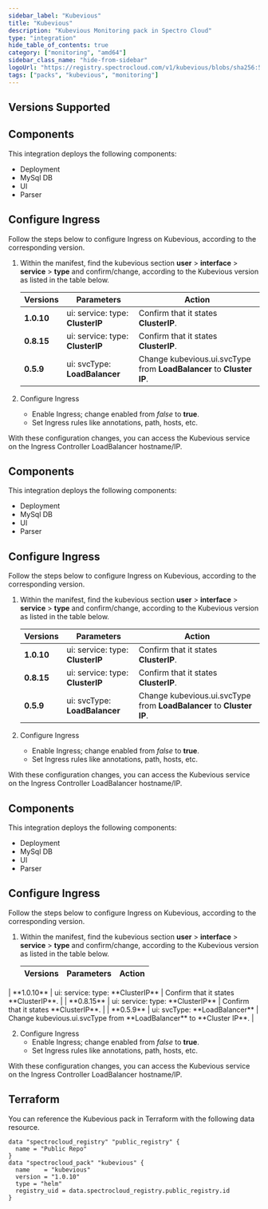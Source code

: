 ```yaml
---
sidebar_label: "Kubevious"
title: "Kubevious"
description: "Kubevious Monitoring pack in Spectro Cloud"
type: "integration"
hide_table_of_contents: true
category: ["monitoring", "amd64"]
sidebar_class_name: "hide-from-sidebar"
logoUrl: "https://registry.spectrocloud.com/v1/kubevious/blobs/sha256:5e33d7b51b1317a834b4552d96fc1cc8463000a7eedbcb4b784ea07236f3d7f7?type=image.webp"
tags: ["packs", "kubevious", "monitoring"]
---
```


## Versions Supported

<Tabs queryString="parent">
<TabItem label="1.0.x" value="1.0.x">

## Components

This integration deploys the following components:

- Deployment
- MySql DB
- UI
- Parser

## Configure Ingress

Follow the steps below to configure Ingress on Kubevious, according to the corresponding version.

1. Within the manifest, find the kubevious section **user** > **interface** > **service** > **type** and confirm/change,
   according to the Kubevious version as listed in the table below.

   | **Versions** | **Parameters**                   | **Action**                                                           |
   | ------------ | -------------------------------- | -------------------------------------------------------------------- |
   | **1.0.10**   | ui: service: type: **ClusterIP** | Confirm that it states **ClusterIP**.                                |
   | **0.8.15**   | ui: service: type: **ClusterIP** | Confirm that it states **ClusterIP**.                                |
   | **0.5.9**    | ui: svcType: **LoadBalancer**    | Change kubevious.ui.svcType from **LoadBalancer** to **Cluster IP**. |

2. Configure Ingress
   - Enable Ingress; change enabled from _false_ to **true**.
   - Set Ingress rules like annotations, path, hosts, etc.

With these configuration changes, you can access the Kubevious service on the Ingress Controller LoadBalancer
hostname/IP.

</TabItem>
<TabItem label="0.8.x" value="0.8.x">

## Components

This integration deploys the following components:

- Deployment
- MySql DB
- UI
- Parser

## Configure Ingress

Follow the steps below to configure Ingress on Kubevious, according to the corresponding version.

1. Within the manifest, find the kubevious section **user** > **interface** > **service** > **type** and confirm/change,
   according to the Kubevious version as listed in the table below.

   | **Versions** | **Parameters**                   | **Action**                                                           |
   | ------------ | -------------------------------- | -------------------------------------------------------------------- |
   | **1.0.10**   | ui: service: type: **ClusterIP** | Confirm that it states **ClusterIP**.                                |
   | **0.8.15**   | ui: service: type: **ClusterIP** | Confirm that it states **ClusterIP**.                                |
   | **0.5.9**    | ui: svcType: **LoadBalancer**    | Change kubevious.ui.svcType from **LoadBalancer** to **Cluster IP**. |

2. Configure Ingress
   - Enable Ingress; change enabled from _false_ to **true**.
   - Set Ingress rules like annotations, path, hosts, etc.

With these configuration changes, you can access the Kubevious service on the Ingress Controller LoadBalancer
hostname/IP.

</TabItem>
<TabItem label="0.5.x" value="0.5.x">

## Components

This integration deploys the following components:

- Deployment
- MySql DB
- UI
- Parser

## Configure Ingress

Follow the steps below to configure Ingress on Kubevious, according to the corresponding version.

1. Within the manifest, find the kubevious section **user** > **interface** > **service** > **type** and confirm/change,
   according to the Kubevious version as listed in the table below.

   | **Versions** | **Parameters**                   | **Action**                                                           |
   | ------------ | -------------------------------- | -------------------------------------------------------------------- |

<Redirect to="/integrations/packs/?pack=docs/docs-content/integrations/kubevious" />
   | **1.0.10**   | ui: service: type: **ClusterIP** | Confirm that it states **ClusterIP**.                                |
   | **0.8.15**   | ui: service: type: **ClusterIP** | Confirm that it states **ClusterIP**.                                |
   | **0.5.9**    | ui: svcType: **LoadBalancer**    | Change kubevious.ui.svcType from **LoadBalancer** to **Cluster IP**. |

2. Configure Ingress
   - Enable Ingress; change enabled from _false_ to **true**.
   - Set Ingress rules like annotations, path, hosts, etc.

With these configuration changes, you can access the Kubevious service on the Ingress Controller LoadBalancer
hostname/IP.

</TabItem>
</Tabs>

## Terraform

You can reference the Kubevious pack in Terraform with the following data resource.

```hcl
data "spectrocloud_registry" "public_registry" {
  name = "Public Repo"
}
data "spectrocloud_pack" "kubevious" {
  name    = "kubevious"
  version = "1.0.10"
  type = "helm"
  registry_uid = data.spectrocloud_registry.public_registry.id
}
```
